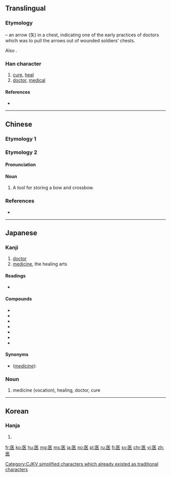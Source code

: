 {{also|醫}}
==Translingual==
{{stroke order|strokes=7}}

===Etymology===
{{Han compound|匸|矢|t1=bag, container|t2=arrow|ls=ic}} – an arrow (矢) in a chest, indicating one of the early practices of doctors which was to pull the arrows out of wounded soldiers’ chests.

Also {{Han simp|醫}}.

[[Category:CJKV simplified characters which already existed as traditional characters]]

===Han character===
{{Han char|rn=23|rad=匸|as=05|sn=7|four=|canj=SOK|ids=⿷匚矢}}

# [[cure]], [[heal]]
# [[doctor]], [[medical]]

====References====
* {{Han ref|kx=0155.050|dkj=02680|hdz=10085.030|uh=533B|ud=21307}}

----

==Chinese==

===Etymology 1===
{{zh-see|醫}}

===Etymology 2===
{{zh-forms}}

====Pronunciation====
{{zh-pron
|m=yì
|cat=n
}}

====Noun====
{{zh-noun}}

# A tool for storing a bow and crossbow.

===References===
* {{R:twedu|C00862}}

----

==Japanese==

===Kanji===
{{ja-kanji|grade=3|rs=匸05|style=s|kyu=醫}}

# [[doctor]]
# [[medicine]], the healing arts

====Readings====
* {{ja-readings|kanon=[[い]] ([[i]])|goon=[[い]] ([[i]])|kun=[[いやす]] ([[iyasu]]), [[くすし]] ([[kusushi]])}}

====Compounds====
* {{l|ja|医院}}
* {{l|ja|医学}}
* {{l|ja|医師}}
* {{l|ja|医者}}
* {{l|ja|医術}}
* {{l|ja|医薬}}
* {{l|ja|医療}}

====Synonyms====
{{ja-kanjitab|い|yomi=o}}
* (''[[medicine]]''): {{l|ja|醫}}

===Noun===
{{ja-noun|い}}

# medicine (vocation), healing, doctor, cure

----

==Korean==

===Hanja===
{{ko-hanja|hangeul=[[예]], [[의]]|rv=ye, ui|mr=ye, ŭi}}

# {{defn|lang=ko|sort=匸05}}

[[fr:医]]
[[ko:医]]
[[hu:医]]
[[mg:医]]
[[ms:医]]
[[ja:医]]
[[no:医]]
[[pl:医]]
[[ru:医]]
[[fi:医]]
[[sv:医]]
[[chr:医]]
[[vi:医]]
[[zh:医]]